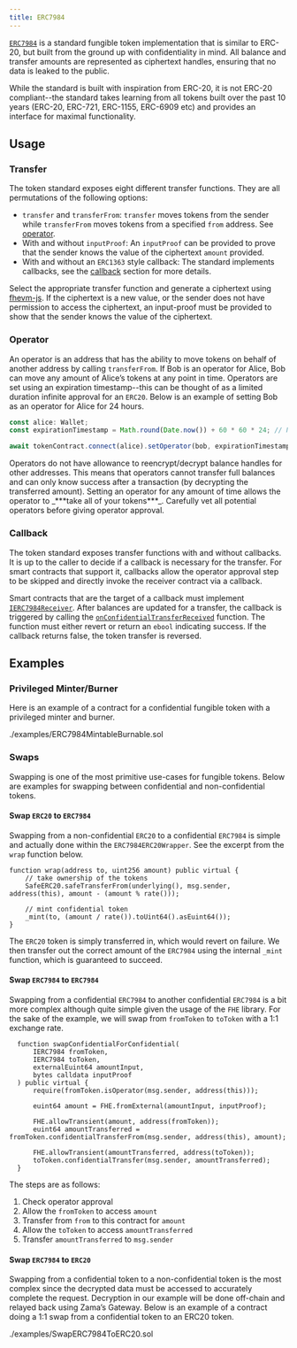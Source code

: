 ```yaml
---
title: ERC7984
---
```


[`ERC7984`](/confidential-contracts/api/token#ERC7984) is a standard fungible token implementation that is similar to ERC-20, but built from the ground up with confidentiality in mind. All balance and transfer amounts are represented as ciphertext handles, ensuring that no data is leaked to the public.

While the standard is built with inspiration from ERC-20, it is not ERC-20 compliant--the standard takes learning from all tokens built over the past 10 years (ERC-20, ERC-721, ERC-1155, ERC-6909 etc) and provides an interface for maximal functionality.

## Usage

### Transfer

The token standard exposes eight different transfer functions. They are all permutations of the following options:

* `transfer` and `transferFrom`: `transfer` moves tokens from the sender while `transferFrom` moves tokens from a specified `from` address. See [operator](#operator).
* With and without `inputProof`: An `inputProof` can be provided to prove that the sender knows the value of the ciphertext `amount` provided.
* With and without an `ERC1363` style callback: The standard implements callbacks, see the [callback](#callback) section for more details.

Select the appropriate transfer function and generate a ciphertext using [fhevm-js](https://github.com/zama-ai/fhevm-js). If the ciphertext is a new value, or the sender does not have permission to access the ciphertext, an input-proof must be provided to show that the sender knows the value of the ciphertext.

### Operator

An operator is an address that has the ability to move tokens on behalf of another address by calling `transferFrom`. If Bob is an operator for Alice, Bob can move any amount of Alice’s tokens at any point in time. Operators are set using an expiration timestamp--this can be thought of as a limited duration infinite approval for an `ERC20`. Below is an example of setting Bob as an operator for Alice for 24 hours.

```typescript
const alice: Wallet;
const expirationTimestamp = Math.round(Date.now()) + 60 * 60 * 24; // Now + 24 hours

await tokenContract.connect(alice).setOperator(bob, expirationTimestamp);
```

<Callout>
Operators do not have allowance to reencrypt/decrypt balance handles for other addresses. This means that operators cannot transfer full balances and can only know success after a transaction (by decrypting the transferred amount).
</Callout>

<Callout type='warn'>
Setting an operator for any amount of time allows the operator to _***take all of your tokens***_. Carefully vet all potential operators before giving operator approval.
</Callout>

### Callback

The token standard exposes transfer functions with and without callbacks. It is up to the caller to decide if a callback is necessary for the transfer. For smart contracts that support it, callbacks allow the operator approval step to be skipped and directly invoke the receiver contract via a callback.

Smart contracts that are the target of a callback must implement [`IERC7984Receiver`](/confidential-contracts/api/interfaces#IERC7984Receiver). After balances are updated for a transfer, the callback is triggered by calling the [`onConfidentialTransferReceived`](/confidential-contracts/api/interfaces#IERC7984Receiver-onConfidentialTransferReceived-address-address-euint64-bytes-) function. The function must either revert or return an `ebool` indicating success. If the callback returns false, the token transfer is reversed.

## Examples

### Privileged Minter/Burner

Here is an example of a contract for a confidential fungible token with a privileged minter and burner.

<include cwd lang='solidity'>./examples/ERC7984MintableBurnable.sol</include>

### Swaps

Swapping is one of the most primitive use-cases for fungible tokens. Below are examples for swapping between confidential and non-confidential tokens.

#### Swap `ERC20` to `ERC7984`

Swapping from a non-confidential `ERC20` to a confidential `ERC7984` is simple and actually done within the `ERC7984ERC20Wrapper`. See the excerpt from the `wrap` function below.

```solidity
function wrap(address to, uint256 amount) public virtual {
    // take ownership of the tokens
    SafeERC20.safeTransferFrom(underlying(), msg.sender, address(this), amount - (amount % rate()));

    // mint confidential token
    _mint(to, (amount / rate()).toUint64().asEuint64());
}
```

The `ERC20` token is simply transferred in, which would revert on failure. We then transfer out the correct amount of the `ERC7984` using the internal `_mint` function, which is guaranteed to succeed.

#### Swap `ERC7984` to `ERC7984`

Swapping from a confidential `ERC7984` to another confidential `ERC7984` is a bit more complex although quite simple given the usage of the `FHE` library. For the sake of the example, we will swap from `fromToken` to `toToken` with a 1:1 exchange rate.

```solidity
  function swapConfidentialForConfidential(
      IERC7984 fromToken,
      IERC7984 toToken,
      externalEuint64 amountInput,
      bytes calldata inputProof
  ) public virtual {
      require(fromToken.isOperator(msg.sender, address(this)));

      euint64 amount = FHE.fromExternal(amountInput, inputProof);

      FHE.allowTransient(amount, address(fromToken));
      euint64 amountTransferred = fromToken.confidentialTransferFrom(msg.sender, address(this), amount);

      FHE.allowTransient(amountTransferred, address(toToken));
      toToken.confidentialTransfer(msg.sender, amountTransferred);
  }
```

The steps are as follows:

1. Check operator approval
2. Allow the `fromToken` to access `amount`
3. Transfer from `from` to this contract for `amount`
4. Allow the `toToken` to access `amountTransferred`
5. Transfer `amountTransferred` to `msg.sender`

#### Swap `ERC7984` to `ERC20`

Swapping from a confidential token to a non-confidential token is the most complex since the decrypted data must be accessed to accurately complete the request. Decryption in our example will be done off-chain and relayed back using Zama’s Gateway. Below is an example of a contract doing a 1:1 swap from a confidential token to an ERC20 token.

<include cwd lang='solidity'>./examples/SwapERC7984ToERC20.sol</include>
